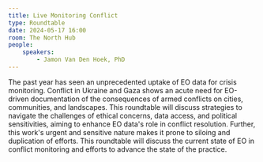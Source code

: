 ```yaml
---
title: Live Monitoring Conflict
type: Roundtable
date: 2024-05-17 16:00
room: The North Hub
people:
    speakers:
        - Jamon Van Den Hoek, PhD
---
```

The past year has seen an unprecedented uptake of EO data for crisis monitoring. Conflict in Ukraine and Gaza shows an acute need for EO-driven documentation of the consequences of armed conflicts on cities, communities, and landscapes. This roundtable will discuss strategies to navigate the challenges of ethical concerns, data access, and political sensitivities, aiming to enhance EO data's role in conflict resolution. Further, this work's urgent and sensitive nature makes it prone to siloing and duplication of efforts. This roundtable will discuss the current state of EO in conflict monitoring and efforts to advance the state of the practice.